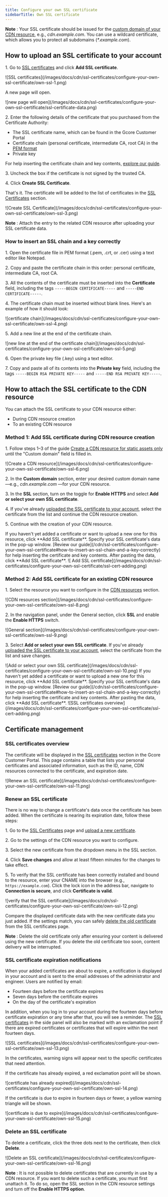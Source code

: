 ---
title: Configure your own SSL certificate
sidebarTitle: Own SSL certificate
---

**Note** : Your SSL certificate should be issued for the [custom domain of your CDN resource](/cdn/cdn-resource-options/general/create-and-set-a-custom-domain-for-the-content-delivery-via-cdn), e.g., _cdn.example.com_. You can use a wildcard certificate, which allows you to protect all subdomains (_*.example.com_).

## How to upload an SSL certificate to your account

1\. Go to [SSL certificates](https://cdn.gcore.com/ssl/) and click **Add SSL certificate**. 


<Frame>![SSL certificates](/images/docs/cdn/ssl-certificates/configure-your-own-ssl-certificate/own-ssl-1.png)</Frame>



A new page will open.


<Frame>![new page will open](/images/docs/cdn/ssl-certificates/configure-your-own-ssl-certificate/ssl-certificate-data.png)</Frame>



2\. Enter the following details of the certificate that you purchased from the Certificate Authority:

  * The SSL certificate name, which can be found in the Gcore Customer Portal 
  * Certificate chain (personal certificate, intermediate CA, root CA) in the [PEM format](https://en.wikipedia.org/wiki/Privacy-Enhanced_Mail)
  * Private key



For help inserting the certificate chain and key contents, [explore our guide](/cdn/ssl-certificates/configure-your-own-ssl-certificate#how-to-insert-an-ssl-chain-and-a-key-correctly).

3\. Uncheck the box if the certificate is not signed by the trusted CA.

4\. Click **Create SSL Certificate**.

That's it. The certificate will be added to the list of certificates in the [SSL Certificates](https://cdn.gcore.com/ssl/) section. 


<Frame>![Create SSL Certificate](/images/docs/cdn/ssl-certificates/configure-your-own-ssl-certificate/own-ssl-3.png)</Frame>



**Note** : Attach the entry to the related CDN resource after uploading your SSL certificate data. 

### How to insert an SSL chain and a key correctly

1\. Open the certificate file in PEM format (.pem, .crt, or .cer) using a text editor like Notepad.

2\. Copy and paste the certificate chain in this order: personal certificate, intermediate CA, root CA.

3\. All the contents of the certificate must be inserted into the **Certificate** field, including the tags `-----BEGIN CERTIFICATE-----` and `-----END CERTIFICATE-----`.

4\. The certificate chain must be inserted without blank lines. Here's an example of how it should look:


<Frame>![certificate chain](/images/docs/cdn/ssl-certificates/configure-your-own-ssl-certificate/own-ssl-4.png)</Frame>



5\. Add a new line at the end of the certificate chain.


<Frame>![new line at the end of the certificate chain](/images/docs/cdn/ssl-certificates/configure-your-own-ssl-certificate/own-ssl-5.png)</Frame>



6\. Open the private key file (.key) using a text editor.

7\. Copy and paste all of its contents into the **Private key** field, including the tags `-----BEGIN RSA PRIVATE KEY-----` and `-----END RSA PRIVATE KEY-----`.

## How to attach the SSL certificate to the CDN resource

You can attach the SSL certificate to your CDN resource either:

  * During CDN resource creation
  * To an existing CDN resource



### Method 1: Add SSL certificate during CDN resource creation

1\. Follow steps 1–3 of the guide [Create a CDN resource for static assets only](/cdn/getting-started/create-a-cdn-resource/create-a-cdn-resource-for-only-static-files) until the "Custom domain" field is filled in.


<Frame>![Create a CDN resource](/images/docs/cdn/ssl-certificates/configure-your-own-ssl-certificate/own-ssl-6.png)</Frame>



2\. In the **Custom domain** section, enter your desired custom domain name—e.g., _cdn.example.com_ —for your CDN resource.

3\. In the **SSL** section, turn on the toggle for **Enable HTTPS** and select **Add or select your own SSL certificate**.

4\. If you've already [uploaded the SSL certificate to your account](/cdn/ssl-certificates/configure-your-own-ssl-certificate#how-to-upload-an-ssl-certificate-to-your-account), select the certificate from the list and continue the CDN resource creation.

5\. Continue with the creation of your CDN resource.


<Accordion title="If you haven't uploaded the SSL certificate">
If you haven't yet added a certificate or want to upload a new one for this resource, click **Add SSL certificate**. Specify your SSL certificate's data in the pop-up window. [Review our guide](/cdn/ssl-certificates/configure-your-own-ssl-certificate#how-to-insert-an-ssl-chain-and-a-key-correctly) for help inserting the certificate and key contents. After pasting the data, сlick **Add SSL certificate**.


<Frame>![ Add SSL certificate](/images/docs/cdn/ssl-certificates/configure-your-own-ssl-certificate/ssl-cert-adding.png)</Frame>


</Accordion>


### Method 2: Add SSL certificate for an existing CDN resource

1\. Select the resource you want to configure in the [CDN resources](https://cdn.gcore.com/resources/list) section.


<Frame>![CDN resources section](/images/docs/cdn/ssl-certificates/configure-your-own-ssl-certificate/own-ssl-8.png)</Frame>



2\. In the navigation panel, under the General section, click **SSL** and enable the **Enable HTTPS** switch.


<Frame>![General section](/images/docs/cdn/ssl-certificates/configure-your-own-ssl-certificate/own-ssl-9.png)</Frame>



3\. Select **Add or select your own SSL certificate**. If you've already [uploaded the SSL certificate to your account](/cdn/ssl-certificates/configure-your-own-ssl-certificate#how-to-upload-an-ssl-certificate-to-your-account), select the certificate from the list and save changes.


<Frame>![Add or select your own SSL certificate](/images/docs/cdn/ssl-certificates/configure-your-own-ssl-certificate/own-ssl-10.png)</Frame>

 
<Accordion title="If you haven't uploaded the SSL certificate">
If you haven't yet added a certificate or want to upload a new one for this resource, click **Add SSL certificate**. Specify your SSL certificate's data in the pop-up window. [Review our guide](/cdn/ssl-certificates/configure-your-own-ssl-certificate#how-to-insert-an-ssl-chain-and-a-key-correctly) for help inserting the certificate and key contents. After pasting the data, сlick **Add SSL certificate**.


<Frame>![SSL certificates overview](/images/docs/cdn/ssl-certificates/configure-your-own-ssl-certificate/ssl-cert-adding.png)</Frame>


</Accordion>


## Certificate management

### SSL certificates overview

The certificate will be displayed in the [SSL certificates](https://cdn.gcore.com/ssl/list) section in the Gcore Customer Portal. This page contains a table that lists your personal certificates and associated information, such as the ID, name, CDN resources connected to the certificate, and expiration date.


<Frame>![Renew an SSL certificate](/images/docs/cdn/ssl-certificates/configure-your-own-ssl-certificate/own-ssl-11.png)</Frame>



### Renew an SSL certificate

There is no way to change a certificate's data once the certificate has been added. When the certificate is nearing its expiration date, follow these steps:

1\. Go to the [SSL Certificates](https://cdn.gcore.com/ssl/list) page and [upload a new certificate](/cdn/ssl-certificates/configure-your-own-ssl-certificate#how-to-upload-an-ssl-certificate-to-your-account).

2\. Go to the settings of the CDN resource you want to configure.

3\. Select the new certificate from the dropdown menu in the SSL section.

4\. Click **Save changes** and allow at least fifteen minutes for the changes to take effect.

5\. To verify that the SSL certificate has been correctly installed and bound to the resource, enter your CNAME into the browser (e.g., `https://example.com`). Click the lock icon in the address bar, navigate to **Connection is secure**, and click **Certificate is valid**.


<Frame>![verify that the SSL certificate](/images/docs/cdn/ssl-certificates/configure-your-own-ssl-certificate/own-ssl-12.png)</Frame>



Compare the displayed certificate data with the new certificate data you just added. If the settings match, you can safely [delete the old certificate](/cdn/ssl-certificates/configure-your-own-ssl-certificate#delete-an-ssl-certificate) from the SSL certificates page.

**Note** : Delete the old certificate only after ensuring your content is delivered using the new certificate. If you delete the old certificate too soon, content delivery will be interrupted.

### SSL certificate expiration notifications

When your added certificates are about to expire, a notification is displayed in your account and is sent to the email addresses of the administrator and engineer. Users are notified by email:

  * Fourteen days before the certificate expires
  * Seven days before the certificate expires
  * On the day of the certificate's expiration



In addition, when you log in to your account during the fourteen days before certificate expiration or any time after that, you will see a reminder. The [SSL certificates](https://cdn.gcore.com/ssl/list) in the side panel will also be marked with an exclamation point if there are expired certificates or certificates that will expire within the next fourteen days.


<Frame>![SSL certificates](/images/docs/cdn/ssl-certificates/configure-your-own-ssl-certificate/own-ssl-13.png)</Frame>



In the certificates, warning signs will appear next to the specific certificates that need attention.

If the certificate has already expired, a red exclamation point will be shown.


<Frame>![certificate has already expired](/images/docs/cdn/ssl-certificates/configure-your-own-ssl-certificate/own-ssl-14.png)</Frame>



If the certificate is due to expire in fourteen days or fewer, a yellow warning triangle will be shown.


<Frame>![certificate is due to expire](/images/docs/cdn/ssl-certificates/configure-your-own-ssl-certificate/own-ssl-15.png)</Frame>



### Delete an SSL certificate

To delete a certificate, click the three dots next to the certificate, then click **Delete**.


<Frame>![Delete an SSL certificate](/images/docs/cdn/ssl-certificates/configure-your-own-ssl-certificate/own-ssl-16.png)</Frame>



**Note** : It is not possible to delete certificates that are currently in use by a CDN resource. If you want to delete such a certificate, you must first unattach it. To do so, open the SSL section in the CDN resource settings and turn off the **Enable HTTPS option**.